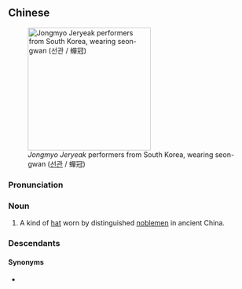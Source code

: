 {{also|蝉冠}}
==Chinese==
{{zh-forms|s=蝉冠}}

[[Image:2008-Korea-Seoul-Jongmyo jeryeak-06.jpg|thumb|250px|''Jongmyo Jeryeak'' performers from South Korea, wearing seon-gwan ([[선관]] / 蟬冠)]]

===Pronunciation===
{{zh-pron
|m=chánguān
|c=sim4 gun1
|cat=n
}}

===Noun===
{{zh-noun}}

# {{lb|zh|historical}} A kind of [[hat]] worn by distinguished [[noblemen]] in ancient China.

===Descendants===
{{CJKV||j=蝉冠|せんかん|선관}}

====Synonyms====
*{{qualifier|more official}} {{zh-l|梁冠}}

{{zh-cat|Headgear}}